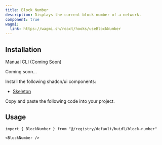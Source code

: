 ```yaml
---
title: Block Number
description: Displays the current block number of a network.
component: true
wagmi:
  link: https://wagmi.sh/react/hooks/useBlockNumber
---
```


<ComponentPreview
  name="block-number-demo"
  className="[&_.preview>[data-orientation=vertical]]:sm:max-w-[70%]"
/>

## Installation

<Tabs defaultValue="manual">

<TabsList>
  <TabsTrigger value="manual">Manual</TabsTrigger>
  <TabsTrigger disabled={true} value="cli">
    CLI (Coming Soon)
  </TabsTrigger>
</TabsList>

<TabsContent value="cli">

<Steps>

<Step>Coming soon...</Step>

</Steps>

</TabsContent>

<TabsContent value="manual">

<Steps>

<Step>Install the following shadcn/ui components:</Step>

- [Skeleton](https://ui.shadcn.com/docs/components/skeleton)

<Step>Copy and paste the following code into your project.</Step>

<ComponentSource name="block-number" />

</Steps>

</TabsContent>

</Tabs>

## Usage

```tsx
import { BlockNumber } from "@/registry/default/buidl/block-number"
```

```tsx
<BlockNumber />
```
